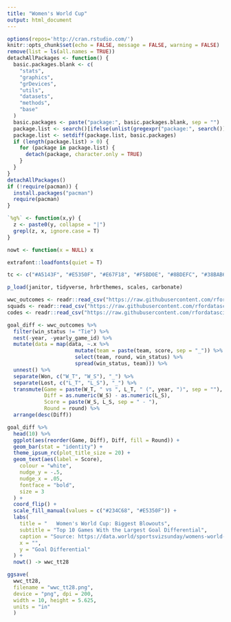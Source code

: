 ```yaml
---
title: "Women's World Cup"
output: html_document
---
```


```r
options(repos='http://cran.rstudio.com/')
knitr::opts_chunk$set(echo = FALSE, message = FALSE, warning = FALSE)
remove(list = ls(all.names = TRUE))
detachAllPackages <- function() {
  basic.packages.blank <- c(
    "stats",
    "graphics",
    "grDevices",
    "utils",
    "datasets",
    "methods",
    "base"
  )
  basic.packages <- paste("package:", basic.packages.blank, sep = "")
  package.list <- search()[ifelse(unlist(gregexpr("package:", search())) == 1, TRUE, FALSE)]
  package.list <- setdiff(package.list, basic.packages)
  if (length(package.list) > 0) {
    for (package in package.list) {
      detach(package, character.only = TRUE)
    }
  }
}
detachAllPackages()
if (!require(pacman)) {
  install.packages("pacman")
  require(pacman)
}

`%g%` <- function(x,y) {
  z <- paste0(y, collapse = "|")
  grepl(z, x, ignore.case = T)
}

nowt <- function(x = NULL) x

extrafont::loadfonts(quiet = T)

tc <- c("#A5143F", "#E5350F", "#E67F18", "#F5BD0E", "#8BDEFC", "#38BAB6", "#234C68", "#4B3460")

p_load(janitor, tidyverse, hrbrthemes, scales, carbonate)
```

```r
wwc_outcomes <- readr::read_csv("https://raw.githubusercontent.com/rfordatascience/tidytuesday/master/data/2019/2019-07-09/wwc_outcomes.csv")
squads <- readr::read_csv("https://raw.githubusercontent.com/rfordatascience/tidytuesday/master/data/2019/2019-07-09/squads.csv")
codes <- readr::read_csv("https://raw.githubusercontent.com/rfordatascience/tidytuesday/master/data/2019/2019-07-09/codes.csv")
```

```r
goal_diff <- wwc_outcomes %>% 
  filter(win_status != "Tie") %>% 
  nest(-year, -yearly_game_id) %>% 
  mutate(data = map(data, ~.x %>% 
                      mutate(team = paste(team, score, sep = "_")) %>% 
                      select(team, round, win_status) %>% 
                      spread(win_status, team))) %>% 
  unnest() %>% 
  separate(Won, c("W_T", "W_S"), "_") %>% 
  separate(Lost, c("L_T", "L_S"), "_") %>% 
  transmute(Game = paste(W_T, " vs ", L_T, " (", year, ")", sep = ""),
            Diff = as.numeric(W_S) - as.numeric(L_S),
            Score = paste(W_S, L_S, sep = " - "),
            Round = round) %>% 
  arrange(desc(Diff))
```

```r
goal_diff %>% 
  head(10) %>% 
  ggplot(aes(reorder(Game, Diff), Diff, fill = Round)) + 
  geom_bar(stat = "identity") +
  theme_ipsum_rc(plot_title_size = 20) +
  geom_text(aes(label = Score),
    colour = "white", 
    nudge_y = -.5, 
    nudge_x = .05, 
    fontface = "bold",
    size = 3
  ) +
  coord_flip() +
  scale_fill_manual(values = c("#234C68", "#E5350F")) +
  labs(
    title = "	Women's World Cup: Biggest Blowouts",
    subtitle = "Top 10 Games With the Largest Goal Differential",
    caption = "Source: https://data.world/sportsvizsunday/womens-world-cup-data",
    x = "",
    y = "Goal Differential"
  ) +
  nowt() -> wwc_tt28

ggsave(
  wwc_tt28, 
  filename = "wwc_tt28.png", 
  device = "png", dpi = 200, 
  width = 10, height = 5.625, 
  units = "in"
  )
```


